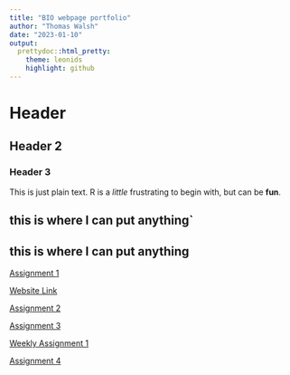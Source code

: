 ```yaml
---
title: "BIO webpage portfolio"
author: "Thomas Walsh"
date: "2023-01-10"
output: 
  prettydoc::html_pretty:
    theme: leonids
    highlight: github
---
```

# Header
## Header 2
### Header 3

This is just plain text. R is a *little* frustrating to begin with, but can be **fun**. 

## this is where I can put anything` 
## this is where I can put anything 

[Assignment 1](Assignment1.html) 

[Website Link](https://cat-bounce.com/)

[Assignment 2](Assignment2.html)

[Assignment 3](Assignment3.html)

[Weekly Assignment 1](WeeklyAssignment1.html)

[Assignment 4](Assignment4.html)


